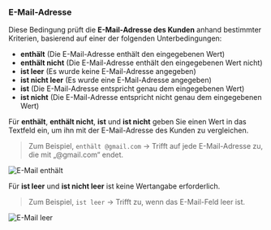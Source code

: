 ### E-Mail-Adresse

Diese Bedingung prüft die **E-Mail-Adresse des Kunden** anhand bestimmter Kriterien, basierend auf einer der folgenden Unterbedingungen:

- **enthält** (Die E-Mail-Adresse enthält den eingegebenen Wert)
- **enthält nicht** (Die E-Mail-Adresse enthält den eingegebenen Wert nicht)
- **ist leer** (Es wurde keine E-Mail-Adresse angegeben)
- **ist nicht leer** (Es wurde eine E-Mail-Adresse angegeben)
- **ist** (Die E-Mail-Adresse entspricht genau dem eingegebenen Wert)
- **ist nicht** (Die E-Mail-Adresse entspricht nicht genau dem eingegebenen Wert)

Für **enthält**, **enthält nicht**, **ist** und **ist nicht** geben Sie einen Wert in das Textfeld ein, um ihn mit der E-Mail-Adresse des Kunden zu vergleichen.

> Zum Beispiel, `enthält @gmail.com` → Trifft auf jede E-Mail-Adresse zu, die mit „@gmail.com“ endet.

<img
  src="/images/essentials/condition-sets/email-contains.webp"
  alt="E-Mail enthält"
/>

Für **ist leer** und **ist nicht leer** ist keine Wertangabe erforderlich.

> Zum Beispiel, `ist leer` → Trifft zu, wenn das E-Mail-Feld leer ist.

<img
  src="/images/essentials/condition-sets/email-empty.webp"
  alt="E-Mail leer"
/>
